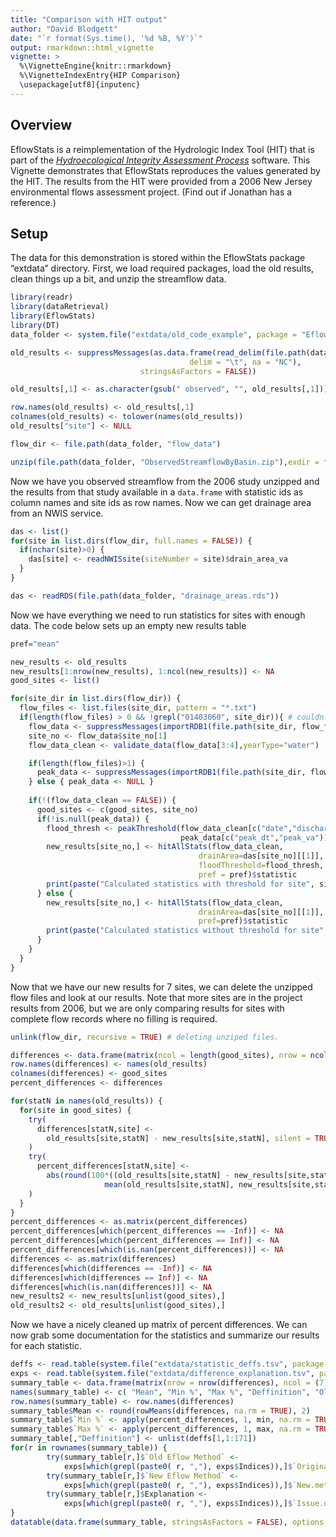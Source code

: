 ```yaml
---
title: "Comparison with HIT output"
author: "David Blodgett"
date: "`r format(Sys.time(), '%d %B, %Y')`"
output: rmarkdown::html_vignette
vignette: >
  %\VignetteEngine{knitr::rmarkdown}
  %\VignetteIndexEntry{HIP Comparison}
  \usepackage[utf8]{inputenc}
---
```


## Overview

EflowStats is a reimplementation of the Hydrologic Index Tool (HIT) that is part of the [_Hydroecological Integrity Assessment Process_](https://pubs.er.usgs.gov/publication/ofr20061093) software. This Vignette demonstrates that EflowStats reproduces the values generated by the HIT. The results from the HIT were provided from a 2006 New Jersey environmental flows assessment project. (Find out if Jonathan has a reference.)

## Setup
The data for this demonstration is stored within the EflowStats package "extdata" directory. First, we load required packages, load the old results, clean things up a bit, and unzip the streamflow data.
```r
library(readr)
library(dataRetrieval)
library(EflowStats)
library(DT)
data_folder <- system.file("extdata/old_code_example", package = "EflowStats")

old_results <- suppressMessages(as.data.frame(read_delim(file.path(data_folder,"HATindices2008_tsv.txt"), 
                                        delim = "\t", na = "NC"), 
                             stringsAsFactors = FALSE))

old_results[,1] <- as.character(gsub(" observed", "", old_results[,1]))

row.names(old_results) <- old_results[,1]
colnames(old_results) <- tolower(names(old_results))
old_results["site"] <- NULL

flow_dir <- file.path(data_folder, "flow_data")

unzip(file.path(data_folder, "ObservedStreamflowByBasin.zip"),exdir = flow_dir, overwrite = TRUE)
```

Now we have you observed streamflow from the 2006 study unzipped and the results from that study available in a `data.frame` with statistic ids as column names and site ids as row names. Now we can get drainage area from an NWIS service.

```r
das <- list()
for(site in list.dirs(flow_dir, full.names = FALSE)) {
  if(nchar(site)>0) {
    das[site] <- readNWISsite(siteNumber = site)$drain_area_va
  }
}
```
```r
das <- readRDS(file.path(data_folder, "drainage_areas.rds"))
```

Now we have everything we need to run statistics for sites with enough data. The code below sets up an empty new results table 

```r
pref="mean"

new_results <- old_results
new_results[1:nrow(new_results), 1:ncol(new_results)] <- NA
good_sites <- list()

for(site_dir in list.dirs(flow_dir)) {
  flow_files <- list.files(site_dir, pattern = "*.txt")
  if(length(flow_files) > 0 && !grepl("01403060", site_dir)){ # couldn't get ma1 to match for this site.
    flow_data <- suppressMessages(importRDB1(file.path(site_dir, flow_files[1])))
    site_no <- flow_data$site_no[1]
    flow_data_clean <- validate_data(flow_data[3:4],yearType="water")

    if(length(flow_files)>1) {
      peak_data <- suppressMessages(importRDB1(file.path(site_dir, flow_files[2])))
    } else { peak_data <- NULL }
    
    if(!(flow_data_clean == FALSE)) {
      good_sites <- c(good_sites, site_no)
      if(!is.null(peak_data)) {
        flood_thresh <- peakThreshold(flow_data_clean[c("date","discharge")],
                                      peak_data[c("peak_dt","peak_va")])
        new_results[site_no,] <- hitAllStats(flow_data_clean,
                                          drainArea=das[site_no][[1]],
                                          floodThreshold=flood_thresh,
                                          pref = pref)$statistic
        print(paste("Calculated statistics with threshold for site", site_no))
      } else {
        new_results[site_no,] <- hitAllStats(flow_data_clean,
                                          drainArea=das[site_no][[1]],
                                          pref=pref)$statistic
        print(paste("Calculated statistics without threshold for site", site_no))
      }
    }
  }
}
```

Now that we have our new results for 7 sites, we can delete the unzipped flow files and look at our results. Note that more sites are in the project results from 2006, but we are only comparing results for sites with complete flow records where no filling is required.

```r
unlink(flow_dir, recursive = TRUE) # deleting unziped files.

differences <- data.frame(matrix(ncol = length(good_sites), nrow = ncol(old_results)))
row.names(differences) <- names(old_results)
colnames(differences) <- good_sites
percent_differences <- differences

for(statN in names(old_results)) {
  for(site in good_sites) {
    try(
      differences[statN,site] <- 
        old_results[site,statN] - new_results[site,statN], silent = TRUE
    )
    try(
      percent_differences[statN,site] <- 
        abs(round(100*((old_results[site,statN] - new_results[site,statN]) / 
                     mean(old_results[site,statN], new_results[site,statN])),digits = 0)), silent = TRUE
    )
  }
}
percent_differences <- as.matrix(percent_differences)
percent_differences[which(percent_differences == -Inf)] <- NA
percent_differences[which(percent_differences == Inf)] <- NA
percent_differences[which(is.nan(percent_differences))] <- NA
differences <- as.matrix(differences)
differences[which(differences == -Inf)] <- NA
differences[which(differences == Inf)] <- NA
differences[which(is.nan(differences))] <- NA
new_results2 <- new_results[unlist(good_sites),]
old_results2 <- old_results[unlist(good_sites),]
```
Now we have a nicely cleaned up matrix of percent differences. We can now grab some documentation for the statistics and summarize our results for each statistic.
```r
deffs <- read.table(system.file("extdata/statistic_deffs.tsv", package = "EflowStats"), sep = "\t", stringsAsFactors = FALSE)
exps <- read.table(system.file("extdata/difference_explanation.tsv", package = "EflowStats"), sep = "\t", stringsAsFactors = FALSE)
summary_table <- data.frame(matrix(nrow = nrow(differences), ncol = (7)))
names(summary_table) <- c( "Mean", "Min %", "Max %", "Deffinition", "Old Eflow Method", "New Eflow Method", "Explanation" )
row.names(summary_table) <- row.names(differences)
summary_table$Mean <- round(rowMeans(differences, na.rm = TRUE), 2)
summary_table$`Min %` <- apply(percent_differences, 1, min, na.rm = TRUE)
summary_table$`Max %` <- apply(percent_differences, 1, max, na.rm = TRUE)
summary_table[,"Deffinition"] <- unlist(deffs[1,1:171])
for(r in rownames(summary_table)) {
        try(summary_table[r,]$`Old Eflow Method` <- 
            exps[which(grepl(paste0( r, ","), exps$Indices)),]$`Original.method`, silent = TRUE)
        try(summary_table[r,]$`New Eflow Method` <- 
            exps[which(grepl(paste0( r, ","), exps$Indices)),]$`New.method`, silent = TRUE)
        try(summary_table[r,]$Explanation <- 
            exps[which(grepl(paste0( r, ","), exps$Indices)),]$`Issue.description`, silent = TRUE)
}
datatable(data.frame(summary_table, stringsAsFactors = FALSE), options = list(autoWidth = TRUE,columnDefs = list(list(width = '300px', targets = c(4, 5, 6, 7))), pageLength = 200), width = 1200)
```
